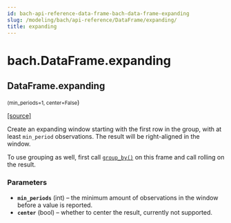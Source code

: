 ```yaml
---
id: bach-api-reference-data-frame-bach-data-frame-expanding
slug: /modeling/bach/api-reference/DataFrame/expanding/
title: expanding
---
```


# bach.DataFrame.expanding

<div className="method">

## <span className="additional-name">DataFrame.</span><span className="name">expanding</span>

<small className="parameter-list">(<span className="parameter" id="min_periods">min_periods=1</span>, <span className="parameter" id="center">center=False</span></small>)


&#8203;<span className="view-source">[[source]](https://github.com/objectiv/objectiv-analytics/blob/main/bach/bach/dataframe.py)</span>

<div className="content">

Create an expanding window starting with the first row in the group, with at least `min_period`
observations. The result will be right-aligned in the window.

To use grouping as well, first call [`group_by()`](/modeling/bach/api-reference/DataFrame/bach.DataFrame.group_by.mdx) on this frame and call rolling on the result.


### Parameters

* **`min_periods`** (int) – the minimum amount of observations in the window before a value is reported.
* **`center`** (bool) – whether to center the result, currently not supported.



</div>


</div>
